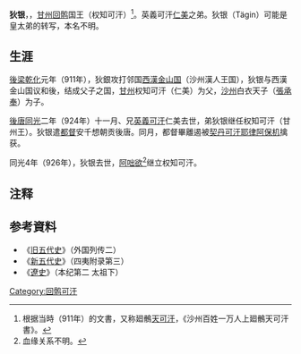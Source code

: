 '''狄银'''，{{BD||？|926年||catIdx=R}}，[[甘州回鹘|甘州回鹘]]国王（权知可汗）<ref>根据当時（911年）的文書，又称廻鶻[[天可汗|天可汗]]，《沙州百姓一万人上廻鶻天可汗書》。</ref>。英義可汗[[仁美|仁美]]之弟。狄银（Tägin）可能是皇太弟的转写，本名不明。

==生涯==
[[後梁|後梁]][[乾化|乾化]]元年（911年），狄銀攻打邻国[[归义军|西漢金山国]]（沙州漢人王国），狄银与西漢金山国议和後，结成父子之国，[[甘州|甘州]]权知可汗（仁美）为父，[[沙州|沙州]]白衣天子（[[張承奉|張承奉]]）为子。

[[後唐|後唐]][[同光|同光]]二年（924年）十一月、兄[[英義可汗|英義可汗]]仁美去世，弟狄银继任权知可汗（甘州王）。狄银遣[[都督|都督]]安千想朝贡後唐。同月，都督畢離遏被[[遼朝|契丹可汗]][[耶律阿保机|耶律阿保机]]擒获。

同光4年（926年），狄银去世，[[阿咄欲|阿咄欲]]<ref>血缘关系不明。</ref>继立权知可汗。

==注释==
<references />

==参考資料==
*《[[旧五代史|旧五代史]]》（外国列传二）
*《[[新五代史|新五代史]]》（四夷附录第三）
*《[[遼史|遼史]]》（本纪第二 太祖下）

{{start box}}
{{s-before|[[仁美|仁美]]}}
{{s-title|[[甘州回鹘|甘州回鹘]]第2代[[可汗|可汗]]|924年 - 926年}}
{{s-after|[[阿咄欲|阿咄欲]]<br/>[[順化可汗|順化可汗]]}}
{{end box}}

[[Category:回鹘可汗|Category:回鹘可汗]]